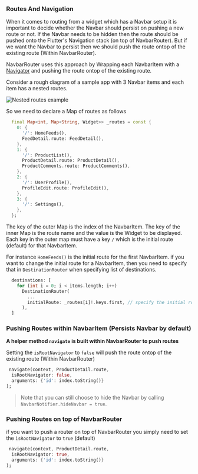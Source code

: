 ### Routes And Navigation

When it comes to routing from a widget which has a Navbar setup it is important to decide whether the Navbar should persist on pushing a new route or not. If the Navbar needs to be hidden then the route should be pushed onto the Flutter's Navigation stack (on top of NavbarRouter). But if we want the Navbar to persist then we should push the route ontop of the existing route (Within NavbarRouter).

NavbarRouter uses this approach by Wrapping each NavbarItem with a [Navigator](https://api.flutter.dev/flutter/widgets/Navigator-class.html) and pushing the route ontop of the existing route.

Consider a rough diagram of a sample app with 3 Navbar items and each item has a nested routes.

![Nested routes example](assets/nested-routes.png)

So we need to declare a Map of routes as follows

```dart
  final Map<int, Map<String, Widget>> _routes = const {
    0: {
      '/': HomeFeeds(),
      FeedDetail.route: FeedDetail(),
    },
    1: {
      '/': ProductList(),
      ProductDetail.route: ProductDetail(),
      ProductComments.route: ProductComments(),
    },
    2: {
      '/': UserProfile(),
      ProfileEdit.route: ProfileEdit(),
    },
    3: {
      '/': Settings(),
    },
  };
```

The key of the outer Map is the index of the NavbarItem. The key of the inner Map is the route name and the value is the Widget to be displayed. Each key in the outer map must have a key `/` which is the initial route (default) for that NavbarItem. 

For instance `HomeFeeds()` is the initial route for the first NavbarItem. if you want to change the initial route for a NavbarItem, then you need to specify that in `DestinationRouter` when specifying list of destinations.

```dart
  destinations: [
    for (int i = 0; i < items.length; i++)
      DestinationRouter(
        ...
        initialRoute: _routes[i]!.keys.first, // specify the initial route for each tab here
      ),
  ]
```

### Pushing Routes within NavbarItem (Persists Navbar by default)

**A helper method `navigate` is built within NavbarRouter to push routes**

Setting the `isRootNavigator` to `false` will push the route ontop of the existing route (Within NavbarRouter)

```dart
 navigate(context, ProductDetail.route,
  isRootNavigator: false,
  arguments: {'id': index.toString()}
);
```
> Note that you can still choose to hide the Navbar by calling `NavbarNotifier.hideNavbar = true`.

### Pushing Routes on top of NavbarRouter

if you want to push a router on top of NavbarRouter you simply need to set the `isRootNavigator` to `true` (default)

```dart
 navigate(context, ProductDetail.route,
  isRootNavigator: true,
  arguments: {'id': index.toString()}
);
```


